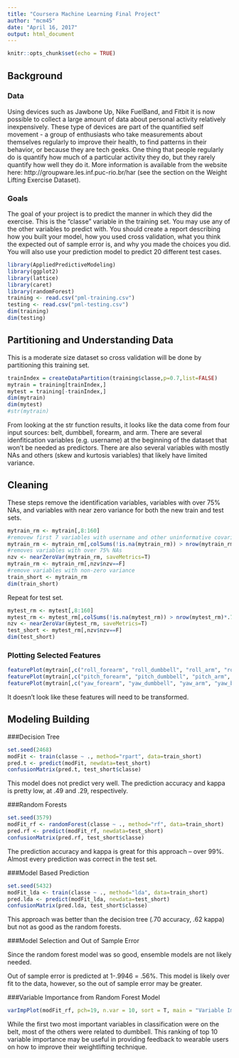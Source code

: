 ```yaml
---
title: "Coursera Machine Learning Final Project"
author: "mcm45"
date: "April 16, 2017"
output: html_document
---
```


```r
knitr::opts_chunk$set(echo = TRUE)
```

## Background

### Data

Using devices such as Jawbone Up, Nike FuelBand, and Fitbit it is now possible to collect a large amount of data about personal activity relatively inexpensively. These type of devices are part of the quantified self movement - a group of enthusiasts who take measurements about themselves regularly to improve their health, to find patterns in their behavior, or because they are tech geeks. One thing that people regularly do is quantify how much of a particular activity they do, but they rarely quantify how well they do it. More information is available from the website here: http://groupware.les.inf.puc-rio.br/har (see the section on the Weight Lifting Exercise Dataset).

### Goals

The goal of your project is to predict the manner in which they did 
the exercise. This is the "classe" variable in the training set. 
You may use any of the other variables to predict with. You should 
create a report describing how you built your model, how you used 
cross validation, what you think the expected out of sample error 
is, and why you made the choices you did. You will also use your 
prediction model to predict 20 different test cases. 

```r
library(AppliedPredictiveModeling)
library(ggplot2)
library(lattice)
library(caret)
library(randomForest)
training <- read.csv("pml-training.csv")
testing <- read.csv("pml-testing.csv")
dim(training)
dim(testing)
```

## Partitioning and Understanding Data

This is a moderate size dataset so cross validation will be done by partitioning this training set.

```r
trainIndex = createDataPartition(training$classe,p=0.7,list=FALSE)
mytrain = training[trainIndex,]
mytest = training[-trainIndex,]
dim(mytrain)
dim(mytest)
#str(mytrain)
```

From looking at the str function results, it looks like the data come from four input sources: belt, dumbbell, forearm, and arm. There are several idenfitication variables (e.g. username) at the beginning of the dataset that won't be needed as predictors. There are also several variables with mostly NAs and others (skew and kurtosis variables) that likely have limited variance.

## Cleaning

These steps remove the identification variables, variables with over 75% NAs, and variables with near zero variance for both the new train and test sets.

```r
mytrain_rm <- mytrain[,8:160]
#removew first 7 variables with username and other uninformative covariates
mytrain_rm <- mytrain_rm[,colSums(!is.na(mytrain_rm)) > nrow(mytrain_rm)*.75]
#removes variables with over 75% NAs
nzv <- nearZeroVar(mytrain_rm, saveMetrics=T)
mytrain_rm <- mytrain_rm[,nzv$nzv==F]
#remove variables with non-zero variance
train_short <- mytrain_rm
dim(train_short)
```

Repeat for test set.

```r
mytest_rm <- mytest[,8:160]
mytest_rm <- mytest_rm[,colSums(!is.na(mytest_rm)) > nrow(mytest_rm)*.75]
nzv <- nearZeroVar(mytest_rm, saveMetrics=T)
test_short <- mytest_rm[,nzv$nzv==F]
dim(test_short)
```

### Plotting Selected Features

```r
featurePlot(mytrain[,c("roll_forearm", "roll_dumbbell", "roll_arm", "roll_belt")],  y = mytrain$class, plots = "pairs")
featurePlot(mytrain[,c("pitch_forearm", "pitch_dumbbell", "pitch_arm", "pitch_belt")],  y = mytrain$class, plots = "pairs")
featurePlot(mytrain[,c("yaw_forearm", "yaw_dumbbell", "yaw_arm", "yaw_belt")],  y = mytrain$class, plots = "pairs")
```

It doesn't look like these features will need to be transformed.

## Modeling Building

###Decision Tree

```r
set.seed(2468)
modFit <- train(classe ~ ., method="rpart", data=train_short) 
pred.t <- predict(modFit, newdata=test_short)
confusionMatrix(pred.t, test_short$classe)
```

This model does not predict very well. The prediction accuracy and kappa is pretty low, at .49 and .29, respectively.

###Random Forests

```r
set.seed(3579)
modFit_rf <- randomForest(classe ~ ., method="rf", data=train_short) 
pred.rf <- predict(modFit_rf, newdata=test_short)
confusionMatrix(pred.rf, test_short$classe)
```

The prediction accuracy and kappa is great for this approach -- over 99%. Almost every prediction was correct in the test set.

###Model Based Prediction

```r
set.seed(5432)
modFit_lda <- train(classe ~ ., method="lda", data=train_short)
pred.lda <- predict(modFit_lda, newdata=test_short)
confusionMatrix(pred.lda, test_short$classe)
```

This approach was better than the decision tree (.70 accuracy, .62 kappa) but not as good as the random forests.

###Model Selection and Out of Sample Error

Since the random forest model was so good, ensemble models are not likely needed.

Out of sample error is predicted at 1-.9946 = .56%. This model is likely over fit to the data, however, so the out of sample error may be greater.

###Variable Importance from Random Forest Model

```r
varImpPlot(modFit_rf, pch=19, n.var = 10, sort = T, main = "Variable Importance") 
```

While the first two most important variables in classification were on the belt, most of the others were related to dumbbell. This ranking of top 10 variable importance may be useful in providing feedback to wearable users on how to improve their weightlifting technique.


